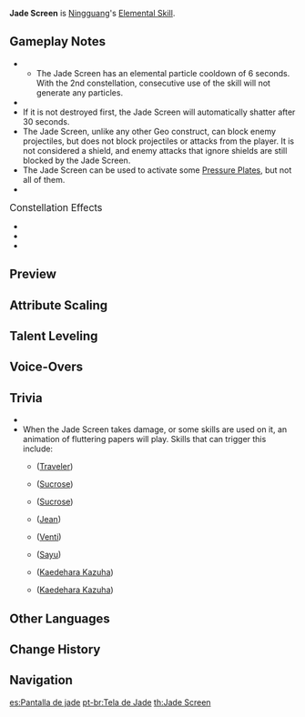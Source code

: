 {{Talent Infobox
|image         = Talent Jade Screen.png
|character     = Ningguang
|type          = Elemental Skill
|info          = Ningguang creates a Jade Screen out of gold, obsidian and her great opulence, dealing {{Color|[[AoE]] Geo DMG}}.<br /><br />'''Jade Screen'''
* Blocks opponents' projectiles.
* Endurance scales based on Ningguang's Max HP.
Jade Screen is considered a {{Color|Geo Construct}} and can be used to block certain attacks, but cannot be climbed. Only one Jade Screen may exist at any one time.
|scale_att1    = HP
|scale_att2    = ATK
|utility1      = Geo Construct
|utility2      = AoE
|particles     = 3
|CD            = 12s
|duration      = 30s
|attr1         = Inherited HP
|value1        = 50.1-93.3%
|attr2         = Skill DMG
|value2        = 230-490%
}}
{{Description|The canvas of stars is written upon this jade screen.}}
'''Jade Screen''' is [[Ningguang]]'s [[Elemental Skill]].

==Gameplay Notes==
* {{TalentNote|particles|3.33}}
** The Jade Screen has an elemental particle cooldown of 6 seconds. With the 2nd constellation, consecutive use of the skill will not generate any particles.
* {{TalentNote|icd|Jade Screen DMG|0}}
* If it is not destroyed first, the Jade Screen will automatically shatter after 30 seconds.
* The Jade Screen, unlike any other Geo construct, can block enemy projectiles, but does not block projectiles or attacks from the player. It is not considered a shield, and enemy attacks that ignore shields are still blocked by the Jade Screen.
* The Jade Screen can be used to activate some [[Pressure Plate]]s, but not all of them.
* {{TalentNote|character=Ningguang|talent=Jade Screen|ascension|2|Strategic Reserve}}

;<big>Constellation Effects</big>
* {{TalentNote|constellation|2|Shock Effect}}
* {{TalentNote|constellation|4|Exquisite be the Jade, Outshining All Beneath}}
* {{TalentNote|constellation|5|Invincible Be the Jade Screen}}

==Preview==
{{Preview
|file=Jade Screen Preview
}}
{{Clr}}

==Attribute Scaling==
{{Talent Scaling
|talentType=Elemental Skill
|levels=14
|order=inheritedhp,skilldmg,cd
|titles=Inherited HP (% Max HP),Skill DMG (%),CD
|inheritedhp_1=50.1
|inheritedhp_2=53.1
|inheritedhp_3=56.1
|inheritedhp_4=60
|inheritedhp_5=63
|inheritedhp_6=66
|inheritedhp_7=69.9
|inheritedhp_8=73.8
|inheritedhp_9=77.7
|inheritedhp_10=81.6
|inheritedhp_11=85.5
|inheritedhp_12=89.4
|inheritedhp_13=93.3
|inheritedhp_14=97.2
|skilldmg_1=230.4
|skilldmg_2=247.68
|skilldmg_3=264.96
|skilldmg_4=288
|skilldmg_5=305.28
|skilldmg_6=322.56
|skilldmg_7=345.6
|skilldmg_8=368.64
|skilldmg_9=391.68
|skilldmg_10=414.72
|skilldmg_11=437.76
|skilldmg_12=460.8
|skilldmg_13=489.6
|skilldmg_14=518
|cd=12s
}}

==Talent Leveling==
{{Talent Upgrade|Ningguang}}

==Voice-Overs==
{{Talent VO}}

==Trivia==
* {{TalentNote|clap}}
* When the Jade Screen takes damage, or some {{Anemo}} skills are used on it, an animation of fluttering papers will play. Skills that can trigger this include:
** {{Talent|Palm Vortex|20|nobr=1}} ([[Traveler (Anemo)|Traveler]])
** {{Talent|Astable Anemohypostasis Creation - 6308|20|nobr=1}} ([[Sucrose]])
** {{Talent|Forbidden Creation - Isomer 75 / Type II|20|nobr=1}} ([[Sucrose]])
** {{Talent|Gale Blade|20|nobr=1}} ([[Jean]])
** {{Talent|Wind's Grand Ode|20|nobr=1}} ([[Venti]])
** {{Talent|Yoohoo Art: Fuuin Dash|20|nobr=1}} ([[Sayu]])
** {{Talent|Chihayaburu|20|nobr=1}} ([[Kaedehara Kazuha]])
** {{Talent|Kazuha Slash|20|nobr=1}} ([[Kaedehara Kazuha]])

==Other Languages==
{{Other Languages
|en      = Jade Screen
|zhs     = 璇玑屏
|zhs_rm  = Xuánjī Píng
|zht     = 璇璣屏
|zht_rm  = Xuánjī Píng
|zh_tl   = Jade Template Screen
|zh_note = {{Lang|zh=璇玑|zh_rm=Xuánjī|zh_tl=Circumpolar Constellation Template}} refers to a serrated jade template used to determine the positions of the celestial pole and certain circumpolar stars and the direction of the summer and winter solstices.
|ja      = 璇璣屏
|ja_rm   = Senkihei{{Assumed}}
|ja_tl   = Jade Wall{{Sino}}
|ko      = 선기 병풍
|ko_rm   = Seon'gi Byeongpung
|ko_tl   = Armillary Sphere Folding Screen
|ko_note = In past, 선기[璇璣] also have meaning as 'Armillary Sphere' and 'Alpha Ursae Majoris(Dubhe) to Delta Ursae Majoris(Megrez)'.
|es      = Pantalla de jade
|es_tl   = Jade Screen
|fr      = Paravent d'astrolabe
|fr_tl   = Astrolabe Screen
|ru      = Нефритовая ширма
|ru_tl   = Jade Screen
|th      = Jade Screen
|vi      = Vách Toàn Cơ
|vi_tl   = Jade Wall
|de      = Jadeschirm
|de_tl   = Jade Screen
|id      = Jade Screen
|pt      = Tela de Jade
|pt_tl   = Jade Screen
}}

==Change History==
{{Change History|1.0}}

==Navigation==
{{Talent Navbox|Ningguang}}

[[es:Pantalla de jade]]
[[pt-br:Tela de Jade]]
[[th:Jade Screen]]